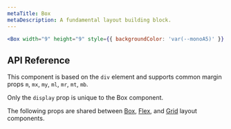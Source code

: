 ```yaml
---
metaTitle: Box
metaDescription: A fundamental layout building block.
---
```


```jsx live=true
<Box width="9" height="9" style={{ backgroundColor: 'var(--monoA5)' }} />
```

## API Reference

This component is based on the `div` element and supports common margin props `m`, `mx`, `my`, `ml`, `mr`, `mt`, `mb`.

Only the `display` prop is unique to the Box component.

<ThemesPropsTable name="box" />

The following props are shared between [Box](./box), [Flex](./flex), and [Grid](./grid) layout components.

<ThemesPropsTable name="layout" />
